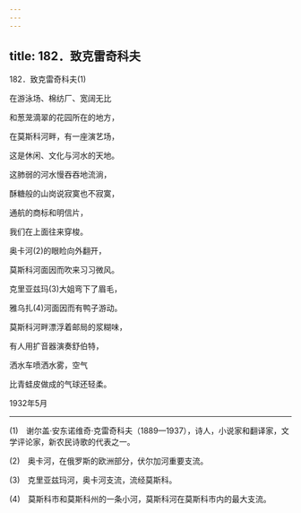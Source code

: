```yaml
---
---
---
```

title: 182．致克雷奇科夫
---




182．致克雷奇科夫(1)


在游泳场、棉纺厂、宽阔无比

和葱茏滴翠的花园所在的地方，

在莫斯科河畔，有一座演艺场，

这是休闲、文化与河水的天地。

这肺弱的河水慢吞吞地流淌，

酥糖般的山岗说寂寞也不寂寞，

通航的商标和明信片，

我们在上面往来穿梭。

奥卡河(2)的眼睑向外翻开，

莫斯科河面因而吹来习习微风。

克里亚兹玛(3)大姐弯下了眉毛，

雅乌扎(4)河面因而有鸭子游动。

莫斯科河畔漂浮着邮局的浆糊味，

有人用扩音器演奏舒伯特，

洒水车喷洒水雾，空气

比青蛙皮做成的气球还轻柔。

1932年5月



* * *



(1)　谢尔盖·安东诺维奇·克雷奇科夫（1889—1937），诗人，小说家和翻译家，文学评论家，新农民诗歌的代表之一。

(2)　奥卡河，在俄罗斯的欧洲部分，伏尔加河重要支流。

(3)　克里亚兹玛河，奥卡河支流，流经莫斯科。

(4)　莫斯科市和莫斯科州的一条小河，莫斯科河在莫斯科市内的最大支流。